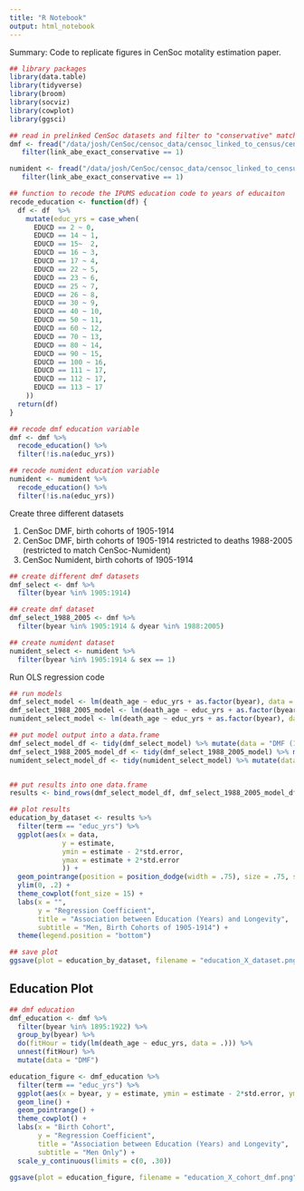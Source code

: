 ```yaml
---
title: "R Notebook"
output: html_notebook
---
```


Summary: Code to replicate figures in CenSoc motality estimation paper. 


```r
## library packages 
library(data.table)
library(tidyverse)
library(broom) 
library(socviz)
library(cowplot)      
library(ggsci)
```




```r
## read in prelinked CenSoc datasets and filter to "conservative" matches 
dmf <- fread("/data/josh/CenSoc/censoc_data/censoc_linked_to_census/censoc_dmf_v2_linked.csv") %>% 
   filter(link_abe_exact_conservative == 1)

numident <- fread("/data/josh/CenSoc/censoc_data/censoc_linked_to_census/censoc_numident_v2_linked.csv") %>% 
   filter(link_abe_exact_conservative == 1)
```





```r
## function to recode the IPUMS education code to years of educaiton 
recode_education <- function(df) {
  df <- df  %>%
    mutate(educ_yrs = case_when(
      EDUCD == 2 ~ 0,
      EDUCD == 14 ~ 1,
      EDUCD == 15~  2,
      EDUCD == 16 ~ 3,
      EDUCD == 17 ~ 4,
      EDUCD == 22 ~ 5,
      EDUCD == 23 ~ 6,
      EDUCD == 25 ~ 7,
      EDUCD == 26 ~ 8,
      EDUCD == 30 ~ 9,
      EDUCD == 40 ~ 10,
      EDUCD == 50 ~ 11,
      EDUCD == 60 ~ 12,
      EDUCD == 70 ~ 13,
      EDUCD == 80 ~ 14,
      EDUCD == 90 ~ 15,
      EDUCD == 100 ~ 16,
      EDUCD == 111 ~ 17,
      EDUCD == 112 ~ 17,
      EDUCD == 113 ~ 17
    ))
  return(df)
}

## recode dmf education variable 
dmf <- dmf %>% 
  recode_education() %>% 
  filter(!is.na(educ_yrs))

## recode numident education variable 
numident <- numident %>% 
  recode_education() %>% 
  filter(!is.na(educ_yrs))
```


Create three different datasets

(1) CenSoc DMF, birth cohorts of 1905-1914
(2) CenSoc DMF, birth cohorts of 1905-1914 restricted to deaths 1988-2005 (restricted to match CenSoc-Numident)
(3) CenSoc Numident, birth cohorts of 1905-1914

```r
## create different dmf datasets 
dmf_select <- dmf %>%  
  filter(byear %in% 1905:1914) 

## create dmf dataset 
dmf_select_1988_2005 <- dmf %>%  
  filter(byear %in% 1905:1914 & dyear %in% 1988:2005) 

## create numident dataset 
numident_select <- numident %>%  
  filter(byear %in% 1905:1914 & sex == 1)
```


Run OLS regression code 

```r
## run models 
dmf_select_model <- lm(death_age ~ educ_yrs + as.factor(byear), data = dmf_select)
dmf_select_1988_2005_model <- lm(death_age ~ educ_yrs + as.factor(byear), data = dmf_select_1988_2005)
numident_select_model <- lm(death_age ~ educ_yrs + as.factor(byear), data = numident_select)

## put model output into a data.frame 
dmf_select_model_df <- tidy(dmf_select_model) %>% mutate(data = "DMF (1975-2005)")
dmf_select_1988_2005_model_df <- tidy(dmf_select_1988_2005_model) %>% mutate(data = "DMF (1988-2005)") 
numident_select_model_df <- tidy(numident_select_model) %>% mutate(data = "Numident (1988-2005)")


## put results into one data.frame 
results <- bind_rows(dmf_select_model_df, dmf_select_1988_2005_model_df,  numident_select_model_df)

## plot results 
education_by_dataset <- results %>% 
  filter(term == "educ_yrs") %>% 
  ggplot(aes(x = data, 
             y = estimate, 
             ymin = estimate - 2*std.error,
             ymax = estimate + 2*std.error
             )) + 
  geom_pointrange(position = position_dodge(width = .75), size = .75, shape=1) +
  ylim(0, .2) + 
  theme_cowplot(font_size = 15) +
  labs(x = "",
       y = "Regression Coefficient",
       title = "Association between Education (Years) and Longevity",
       subtitle = "Men, Birth Cohorts of 1905-1914") + 
  theme(legend.position = "bottom")

## save plot 
ggsave(plot = education_by_dataset, filename = "education_X_dataset.png", width = 8, height = 6)
```


## Education Plot 

```r
## dmf education 
dmf_education <- dmf %>% 
  filter(byear %in% 1895:1922) %>% 
  group_by(byear) %>%
  do(fitHour = tidy(lm(death_age ~ educ_yrs, data = .))) %>% 
  unnest(fitHour) %>% 
  mutate(data = "DMF")

education_figure <- dmf_education %>% 
  filter(term == "educ_yrs") %>% 
  ggplot(aes(x = byear, y = estimate, ymin = estimate - 2*std.error, ymax = estimate + 2*std.error)) + 
  geom_line() + 
  geom_pointrange() + 
  theme_cowplot() + 
  labs(x = "Birth Cohort",
       y = "Regression Coefficient",
       title = "Association between Education (Years) and Longevity",
       subtitle = "Men Only") + 
  scale_y_continuous(limits = c(0, .30))

ggsave(plot = education_figure, filename = "education_X_cohort_dmf.png", width = 8, height = 5)
```



